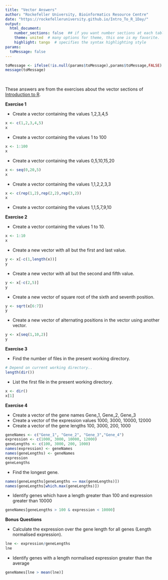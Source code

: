 ```yaml
---
title: "Vector Answers"
author: "Rockefeller University, Bioinformatics Resource Centre"
date: "https://rockefelleruniversity.github.io/Intro_To_R_1Day/"
output: 
  html_document:
    number_sections: false  ## if you want number sections at each table header
    theme: united  # many options for theme, this one is my favorite.
    highlight: tango  # specifies the syntax highlighting style
params:
  toMessage: false    
---
```


```r
toMessage <- ifelse(!is.null(params$toMessage),params$toMessage,FALSE)
message(toMessage)
```

<p>&nbsp;</p>
These answers are from the exercises about the vector sections of [Introduction to R](https://rockefelleruniversity.github.io/Intro_To_R_1Day/). 



**Exercise 1**

- Create a vector containing the values 1,2,3,4,5
```r
x <- c(1,2,3,4,5)
x
```
- Create a vector containing the values 1 to 100
```r
x <- 1:100
x
```
- Create a vector containing the values  0,5,10,15,20
```r
x <- seq(0,20,5)
x
```
- Create a vector containing the values 1,1,2,2,3,3
```r
x <- c(rep(1,2),rep(2,2),rep(3,2))
x
```
- Create a vector containing the values 1,1,5,7,9,10

**Exercise 2**

- Create a vector containing the values 1 to 10.
```r
x <- 1:10
x
```
- Create a new vector with all but the first and last value.
```r
y <- x[-c(1,length(x))]
y
```
- Create a new vector with all but the second and fifth value.
```r
y <- x[-c(2,5)]
y
```
- Create a new vector of square root of the sixth and seventh position.
```r
y <- sqrt(x[6:7])
y
```

- Create a new vector of alternating positions in the vector using another vector.
```r
y <- x[seq(1,10,2)]
y
```


**Exercise 3** 

- Find the number of files in the present working directory.
```r
# Depend on current working directory..
length(dir())
```

- List the first file in the present working directory.
```r
x <- dir()
x[1]
```

**Exercise 4**

- Create a vector of the gene names Gene_1, Gene_2, Gene_3
- Create a vector of the expression values 1000, 3000, 10000, 12000
- Create a vector of the gene lengths 100, 3000, 200, 1000
```r
geneNames <- c("Gene_1", "Gene_2", "Gene_3","Gene_4")
expression <- c(1000, 3000, 10000, 12000)
geneLengths <- c(100, 3000, 200, 1000)
names(expression) <- geneNames
names(geneLengths) <- geneNames
expression
geneLengths
```
- Find the longest gene.
```r
names(geneLengths[geneLengths == max(geneLengths)])
names(geneLengths[which.max(geneLengths)])
```
- Identify genes which have a length greater than 100 and expression greater than 10000

```r
geneNames[geneLengths > 100 & expression < 10000]

```

**Bonus Questions**
<a name="bonus" id="bonus"></a>

- Calculate the expression over the gene length for all genes (Length normalised expression).
```r
lne <- expression/geneLengths
lne
```


- Identify genes with a length normalised expression greater than the average
```r
geneNames[lne > mean(lne)]

```

 